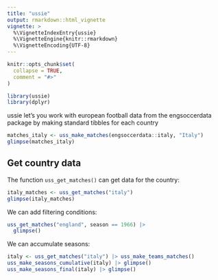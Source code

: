 ```yaml
---
title: "ussie"
output: rmarkdown::html_vignette
vignette: >
  %\VignetteIndexEntry{ussie}
  %\VignetteEngine{knitr::rmarkdown}
  %\VignetteEncoding{UTF-8}
---
```


```r
knitr::opts_chunk$set(
  collapse = TRUE,
  comment = "#>"
)
```

```r
library(ussie)
library(dplyr)
```

ussie let's you work with european football data from the engsoccerdata package by making standard tibbles for each country

```r
matches_italy <- uss_make_matches(engsoccerdata::italy, "Italy")
glimpse(matches_italy)
```

## Get country data

The function `uss_get_matches()` can get data for the country:

```r
italy_matches <- uss_get_matches("italy")
glimpse(italy_matches)
```

We can add filtering conditions:

```r
uss_get_matches("england", season == 1966) |>
  glimpse()
```

We can accumulate seasons:

```r
italy <- uss_get_matches("italy") |> uss_make_teams_matches()
uss_make_seasons_cumulative(italy) |> glimpse()
uss_make_seasons_final(italy) |> glimpse()
```
